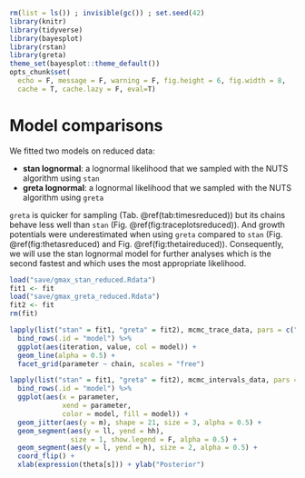 ```r
rm(list = ls()) ; invisible(gc()) ; set.seed(42)
library(knitr)
library(tidyverse)
library(bayesplot)
library(rstan)
library(greta)
theme_set(bayesplot::theme_default())
opts_chunk$set(
  echo = F, message = F, warning = F, fig.height = 6, fig.width = 8,
  cache = T, cache.lazy = F, eval=T)
```

# Model comparisons

We fitted two models on reduced data:

* **stan lognormal**: a lognormal likelihood that we sampled with the NUTS algorithm using `stan`
* **greta lognormal**: a lognormal likelihood that we sampled with the NUTS algorithm using `greta`

`greta` is quicker for sampling (Tab. \@ref(tab:timesreduced)) but its chains behave less well than `stan` (Fig. \@ref(fig:traceplotsreduced)).
And growth potentials were underestimated when using `greta` compared to `stan` (Fig. \@ref(fig:thetasreduced) and Fig. \@ref(fig:thetaireduced)).
Consequently, we will use the stan lognormal model for further analyses which is the second fastest and which uses the most appropriate likelihood.

```r
load("save/gmax_stan_reduced.Rdata")
fit1 <- fit
load("save/gmax_greta_reduced.Rdata")
fit2 <- fit
rm(fit)
```

```r
lapply(list("stan" = fit1, "greta" = fit2), mcmc_trace_data, pars = c("thetas[1,1]", "thetas[1,2]", "thetas[1,3]", "sigma")) %>%
  bind_rows(.id = "model") %>% 
  ggplot(aes(iteration, value, col = model)) +
  geom_line(alpha = 0.5) +
  facet_grid(parameter ~ chain, scales = "free")
```

```r
lapply(list("stan" = fit1, "greta" = fit2), mcmc_intervals_data, pars = paste0("thetas[", 1:mdata$S, ",1]")) %>%
  bind_rows(.id = "model") %>% 
  ggplot(aes(x = parameter, 
             xend = parameter,
             color = model, fill = model)) +
  geom_jitter(aes(y = m), shape = 21, size = 3, alpha = 0.5) +
  geom_segment(aes(y = ll, yend = hh),
               size = 1, show.legend = F, alpha = 0.5) +
  geom_segment(aes(y = l, yend = h), size = 2, alpha = 0.5) +
  coord_flip() +
  xlab(expression(theta[s])) + ylab("Posterior")
```
